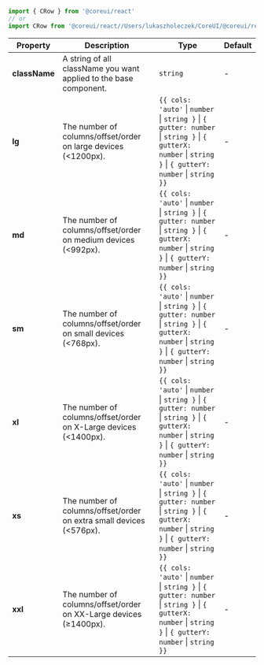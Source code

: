 
```jsx
import { CRow } from '@coreui/react'
// or
import CRow from '@coreui/react//Users/lukaszholeczek/CoreUI/@coreui/react/packages/coreui-react/src/components/grid/CRow'
```

| Property | Description | Type | Default |
| --- | --- | --- | --- |
| **className** | A string of all className you want applied to the base component. | `string` | - |
| **lg** | The number of columns/offset/order on large devices (<1200px). | `{{ cols: 'auto'` \| `number` \| `string }` \| `{ gutter: number` \| `string }` \| `{ gutterX: number` \| `string }` \| `{ gutterY: number` \| `string }}` | - |
| **md** | The number of columns/offset/order on medium devices (<992px). | `{{ cols: 'auto'` \| `number` \| `string }` \| `{ gutter: number` \| `string }` \| `{ gutterX: number` \| `string }` \| `{ gutterY: number` \| `string }}` | - |
| **sm** | The number of columns/offset/order on small devices (<768px). | `{{ cols: 'auto'` \| `number` \| `string }` \| `{ gutter: number` \| `string }` \| `{ gutterX: number` \| `string }` \| `{ gutterY: number` \| `string }}` | - |
| **xl** | The number of columns/offset/order on X-Large devices (<1400px). | `{{ cols: 'auto'` \| `number` \| `string }` \| `{ gutter: number` \| `string }` \| `{ gutterX: number` \| `string }` \| `{ gutterY: number` \| `string }}` | - |
| **xs** | The number of columns/offset/order on extra small devices (<576px). | `{{ cols: 'auto'` \| `number` \| `string }` \| `{ gutter: number` \| `string }` \| `{ gutterX: number` \| `string }` \| `{ gutterY: number` \| `string }}` | - |
| **xxl** | The number of columns/offset/order on XX-Large devices (≥1400px). | `{{ cols: 'auto'` \| `number` \| `string }` \| `{ gutter: number` \| `string }` \| `{ gutterX: number` \| `string }` \| `{ gutterY: number` \| `string }}` | - |
